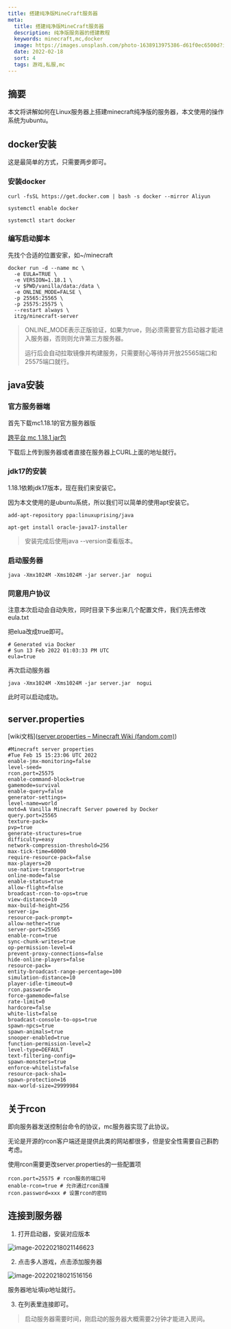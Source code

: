 ```yaml
---
title: 搭建纯净版MineCraft服务器
meta: 
  title: 搭建纯净版MineCraft服务器
  description: 纯净版服务器的搭建教程
  keywords: minecraft,mc,docker
  image: https://images.unsplash.com/photo-1638913975386-d61f0ec6500d?ixlib=rb-1.2.1&ixid=MnwxMjA3fDF8MHxwaG90by1wYWdlfHx8fGVufDB8fHx8&auto=format&fit=crop&w=1074&q=80
  date: 2022-02-18
  sort: 4
  tags: 游戏,私服,mc
---
```




## 摘要

本文将讲解如何在Linux服务器上搭建minecraft纯净版的服务器，本文使用的操作系统为ubuntu。



## docker安装

这是最简单的方式，只需要两步即可。



### 安装docker

```
curl -fsSL https://get.docker.com | bash -s docker --mirror Aliyun

systemctl enable docker 

systemctl start docker 
```



### 编写启动脚本

先找个合适的位置安家，如~/minecraft

```shell
docker run -d --name mc \
  -e EULA=TRUE \
  -e VERSION=1.18.1 \
  -v $PWD/vanilla/data:/data \
  -e ONLINE_MODE=FALSE \
  -p 25565:25565 \
  -p 25575:25575 \
  --restart always \
  itzg/minecraft-server
```



> ONLINE_MODE表示正版验证，如果为true，则必须需要官方启动器才能进入服务器，否则则允许第三方服务器。
>
> 运行后会自动拉取镜像并构建服务，只需要耐心等待并开放25565端口和25575端口就行。



## java安装



### 官方服务器端

首先下载mc1.18.1的官方服务器版

[跨平台 mc 1.18.1 jar包](https://launcher.mojang.com/v1/objects/125e5adf40c659fd3bce3e66e67a16bb49ecc1b9/server.jar)

下载后上传到服务器或者直接在服务器上CURL上面的地址就行。



### jdk17的安装

1.18.1依赖jdk17版本，现在我们来安装它。

因为本文使用的是ubuntu系统，所以我们可以简单的使用apt安装它。

```
add-apt-repository ppa:linuxuprising/java

apt-get install oracle-java17-installer
```

> 安装完成后使用java --version查看版本。



### 启动服务器

```
java -Xmx1024M -Xms1024M -jar server.jar  nogui
```



### 同意用户协议

注意本次启动会自动失败，同时目录下多出来几个配置文件，我们先去修改eula.txt

把elua改成true即可。

```
# Generated via Docker
# Sun 13 Feb 2022 01:03:33 PM UTC
eula=true

```



再次启动服务器

```
java -Xmx1024M -Xms1024M -jar server.jar  nogui
```

此时可以启动成功。



## server.properties

[wiki文档]([server.properties – Minecraft Wiki (fandom.com)](https://minecraft.fandom.com/wiki/Server.properties))



```
#Minecraft server properties
#Tue Feb 15 15:23:06 UTC 2022
enable-jmx-monitoring=false
level-seed=
rcon.port=25575
enable-command-block=true
gamemode=survival
enable-query=false
generator-settings=
level-name=world
motd=A Vanilla Minecraft Server powered by Docker
query.port=25565
texture-pack=
pvp=true
generate-structures=true
difficulty=easy
network-compression-threshold=256
max-tick-time=60000
require-resource-pack=false
max-players=20
use-native-transport=true
online-mode=false
enable-status=true
allow-flight=false
broadcast-rcon-to-ops=true
view-distance=10
max-build-height=256
server-ip=
resource-pack-prompt=
allow-nether=true
server-port=25565
enable-rcon=true
sync-chunk-writes=true
op-permission-level=4
prevent-proxy-connections=false
hide-online-players=false
resource-pack=
entity-broadcast-range-percentage=100
simulation-distance=10
player-idle-timeout=0
rcon.password=
force-gamemode=false
rate-limit=0
hardcore=false
white-list=false
broadcast-console-to-ops=true
spawn-npcs=true
spawn-animals=true
snooper-enabled=true
function-permission-level=2
level-type=DEFAULT
text-filtering-config=
spawn-monsters=true
enforce-whitelist=false
resource-pack-sha1=
spawn-protection=16
max-world-size=29999984

```





## 关于rcon

即向服务器发送控制台命令的协议，mc服务器实现了此协议。

无论是开源的rcon客户端还是提供此类的网站都很多，但是安全性需要自己斟酌考虑。

使用rcon需要更改server.properties的一些配置项

```
rcon.port=25575 # rcon服务的端口号
enable-rcon=true # 允许通过rcon连接
rcon.password=xxx # 设置rcon的密码
```



## 连接到服务器



1. 打开启动器，安装对应版本

![image-20220218021146623](https://qiniu.buaihechengzizhi.com/img/image-20220218021146623.png)



2. 点击多人游戏，点击添加服务器

![image-20220218021516156](https://qiniu.buaihechengzizhi.com/img/image-20220218021516156.png)



服务器地址填ip地址就行。



3. 在列表里连接即可。



> 启动服务器需要时间，刚启动的服务器大概需要2分钟才能进入房间。











